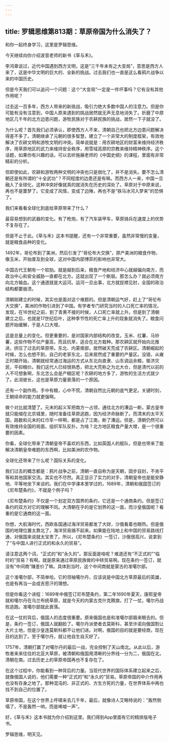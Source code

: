 ```yaml
---
---
---
```

title: 罗辑思维第813期：草原帝国为什么消失了？
---

和你一起终身学习，这里是罗辑思维。

今天继续向你介绍波音老师的新书《草与禾》。

李鸿章说过，近代中国遇到西方文明，这是“三千年未有之大变局”，意思是西方人来了，这是中华文明的巨大的、全新的挑战。过去我们也一直是这么看鸦片战争以来的中国历史。

但是今天我们可以追问一个问题：这个“大变局”一定是一件坏事吗？它有没有其他作用呢？

过去这一百多年，西方人带来的新挑战，吸引力绝大多数中国人的注意力。但是你可能有没有注意到，中国人原来遇到的挑战居然就无声无息地消失了。折磨了中原地区几千年的北方边患问题，游牧民族对于农耕民族的挑战，居然一下子就没了。

为什么呢？首先我们必须承认，即使西方人不来，清朝自己也把北方边患问题解决得差不多了。清朝继承了元朝的很多智慧，建立了一个非常大的制度框架，有效地解决了农耕文明和游牧文明的冲突。简单说就是：用农耕地区的财富来维持经济秩序，用草原地区的武力来维持安全秩序，用雪域高原的宗教来维持精神秩序。这个话题，如果你有兴趣的话，可以去听施展老师的《中国史纲》的课程，里面有非常精彩的分析。

但即使如此，农耕和游牧两种文明的冲突也只是弱化了，并不是消失。要不怎么清朝还是有所谓的“十全武功”？不同程度的边患还是有嘛。而西方人一来，中国一旦融入了全球化，这种冲突好像就真的就消失在历史的深处了。草原对于中原来说，再也不是噩梦了。它变成了风情，变成了边陲，再也不是“铁马冰河入梦来”的恐惧了。

我们来看看全球化到底给草原带来了什么？

最容易想到的武器的变化。有了枪炮，有了汽车装甲车，草原骑兵在速度上的优势不复存在了。

但是不止于此。《草与禾》这本书提醒，还有一个非常重要，虽然非常慢的变量，就是粮食品种的变化。

1492年，哥伦布到了美洲，然后引发了“哥伦布大交换”，原产美洲的粮食作物，像玉米，开始普及到全球，这对中国内部博弈的影响也非常大。

中国古代王朝有一个软肋。就是越到后来，粮食产地和经济中心就越偏向南方，而政治中心和安全威胁一直都在北方。这就出现了一个断层。那怎么办？就必须南方向北方输血。这个通道就是大运河。运河一旦出事，北方就捉襟见肘，全国的政治结构都要崩溃。

清朝刚建立的时候，其实也是面对这个难题的。但是清朝运气好，赶上了“哥伦布大交换”，美洲的作物引进到了中国。有学者专门研究当时的人口死亡率的情况，发现，在16世纪之前，到了青黄不接的时候，人口死亡率就上升。但是到了清朝建立之后，也就是17世纪后叶，这种季节性的死亡率上升的现象就消失了。粮食问题开始缓解，于是人口大增。

这是总量上的变化。但更重要的，是对国家内部结构的改变。玉米、红薯、马铃薯，这些作物不仅产量高，而且抗旱，适合在北方栽种。那农耕区就开始向北推进，挤压了过去的草原带。东北、内蒙南部，居然破天荒成了农耕区。清朝崛起的时候，怎么也想不到，自己的老家东北，后来居然成了重要的产量区。没错，从雍正时期开始，清朝就经常通过海运的方式从东北向直隶、山东调运余粮，赈济灾民，平抑粮价。我们这代人已经很熟悉，把北大荒称之为北大仓，但是清代以前的人不可想象啊，东北怎么会是产粮区呢？农耕的地方多了，游牧的生活方式就少了。此消彼长，这也是草原力量衰落的一个原因。

还有一个副作用。手中有粮，心中不慌，清朝自然比元朝的底气更足。关键时刻，王朝续命的能力就更强啊。

做个对比就清楚了。元末的起义军把南方一占领，通往北方的漕运一断，蒙古皇帝就只能缩在北京城里，随时准备往草原逃跑，因为经济命脉断了。而清末的太平天国，路数和元末的红巾军一样啊，都是占了江南，断了漕运。但是，清朝仍然可以有效维持全国的局面，组织军队反扑。为啥？北方地区粮食产量大增，是一个很重要的因素。

你看，全球化带来了清朝皇帝不喜欢的东西，比如英国人的舰队，但是也带来了能解决清朝皇帝难题的东西啊，比如美洲的农作物。

全球化还带来了什么呢？国际关系的变化。

我们过去的概念都是：鸦片战争之前，清朝一直自称为是天朝，固步自封，不肯平等和其他国家交流。其实也不尽然。真正显示了实力的对手，清朝皇帝也是能安静地、平等地坐下来谈的。我们在中学课本里学过的，1689年，清朝和俄国签订的《尼布楚条约》，不就是个例子吗？

《尼布楚条约》不仅是一个划定双方国界的条约，它还是一个通商条约。但是签订条约的双方对它的理解不同。大清朝在乎的是它划界的这一面，而沙皇俄国呢？看重的是它通商的这一面。

你想，大航海时代，西欧各国通过海洋贸易都发了大财，沙俄看着也眼热。但是俄国的地理位置太靠北了，海洋贸易搞不起来。如果能在陆地上和中国的贸易路线打通，对俄国来说就太宝贵了。所以，《尼布楚条约》一签订，沙俄很高兴，说拿到了“与中国人进行正式的和永久的贸易”。

请注意这两个词，“正式的”和“永久的”。那反面是啥呢？难道还有“不正式的”“临时的”贸易？有啊。就是原来通过草原民族做的中转贸易啊。现在条约一签订，就没有“中间商”赚差价了嘛。具体到当时，这个中间商就是蒙古的准噶尔部。

这个准噶尔部，不简单哈。它的领袖噶尔丹，应该说是中国北方草原最后的英雄，也是有再当一会成吉思汗的理想。

但是你看这个进程：1689年中俄签订尼布楚条约，第二年1690年夏天，康熙皇帝就和噶尔丹在乌兰布统草原，就是今天的内蒙古克什克腾旗，打了一仗。噶尔丹战败逃跑。准噶尔部就此衰落。

在这一仗的背后，俄国人的态度很重要。原来俄国也是和准噶尔部眉来眼去的。但是，条约一签订，俄国人就翻脸了。噶尔丹派使者去莫斯科，甚至许诺向俄国割让大片土地，但是沙皇连莫斯科都不让他们进。对啊，俄国的目的就是要经商，现在目的达到了。至于噶尔丹，就让他自生自灭好了。

1757年，清朝打赢了对噶尔丹的最后一战，完全控制了天山南北。从此以后，游牧者来来往往的北亚大草原，被清朝和俄国用清晰的分界线一分为二，俄国在北，清朝在南。过去历史上的草原帝国再也不复存在了。

在这个过程中，你能看到一种背后的力量。当现代世界的国际体系建立起来之后，就像俄国人说的，他们需要一种“正式的”和“永久的”贸易。草原帝国的中介作用再也没有存身之地了。那种混沌的、非正式的、方生方死的力量，在世界体系中再也找不到自己的位置了。

草原帝国，在这个世界上呼啸来去几千年，最后，就像诗人艾略特说的：“轰然倒塌了，不是轰然一响，而是唏嘘一声”。

好，《草与禾》这本书就为你介绍到这里。我们得到App里面有它的精排版电子书。

罗辑思维，明天见。

